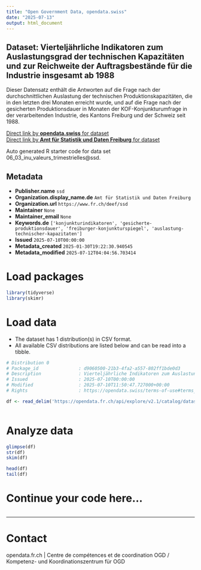 ```yaml
---
title: "Open Government Data, opendata.swiss"
date: "2025-07-13"
output: html_document
---
```


## Dataset: Vierteljährliche Indikatoren zum Auslastungsgrad der technischen Kapazitäten und zur Reichweite der Auftragsbestände für die Industrie insgesamt ab 1988

Dieser Datensatz enthält die Antworten auf die Frage nach der durchschnittlichen Auslastung der technischen Produktionskapazitäten, die in den letzten drei Monaten erreicht wurde, und auf die Frage nach der gesicherten Produktionsdauer in Monaten der KOF-Konjunkturumfrage in der verarbeitenden Industrie, des Kantons Freiburg und der Schweiz seit 1988. 

[Direct link by **opendata.swiss** for dataset](https://opendata.swiss/de/dataset/vierteljahrliche-indikatoren-zum-auslastungsgrad-der-technischen-kapazitaten-und-zur-reich-1988)<br>
[Direct link by **Amt für Statistik und Daten Freiburg** for dataset](https://opendata.fr.ch/explore/dataset/06_03_inu_valeurs_trimestrielles/)

Auto generated R starter code for data set 06_03_inu_valeurs_trimestrielles@ssd.

## Metadata

- **Publisher.name** `ssd`
- **Organization.display_name.de** `Amt für Statistik und Daten Freiburg`
- **Organization.url** `https://www.fr.ch/deef/ssd`
- **Maintainer** `None`
- **Maintainer_email** `None`
- **Keywords.de** `['konjunkturindikatoren', 'gesicherte-produktionsdauer', 'freiburger-konjunkturspiegel', 'auslastung-technischer-kapazitaten']`
- **Issued** `2025-07-10T00:00:00`
- **Metadata_created** `2025-01-30T19:22:30.940545`
- **Metadata_modified** `2025-07-12T04:04:56.703414`


# Load packages

```r

library(tidyverse)
library(skimr)

```

# Load data

-   The dataset has 1 distribution(s) in CSV format.
-   All available CSV distributions are listed below and can be read into a tibble.

```r

# Distribution 0
# Package_id               : d9060500-21b3-4fa2-a557-802ff1bde0d3
# Description              : Vierteljährliche Indikatoren zum Auslastungsgrad der technischen Kapazitäten und zur Reichweite der Auftragsbestände für die Industrie insgesamt ab 1988 (csv)
# Issued                   : 2025-07-10T00:00:00
# Modified                 : 2025-07-10T11:50:47.727000+00:00
# Rights                   : https://opendata.swiss/terms-of-use#terms_by

df <- read_delim('https://opendata.fr.ch/api/explore/v2.1/catalog/datasets/06_03_inu_valeurs_trimestrielles/exports/csv?use_labels=true')



```

# Analyze data

```r

glimpse(df)
str(df)
skim(df)

head(df)
tail(df)

```

# Continue your code here...

```r

```

------------------------------------------------------------------------

# Contact

opendata.fr.ch | Centre de compétences et de coordination OGD / Kompetenz- und Koordinationszentrum für OGD
